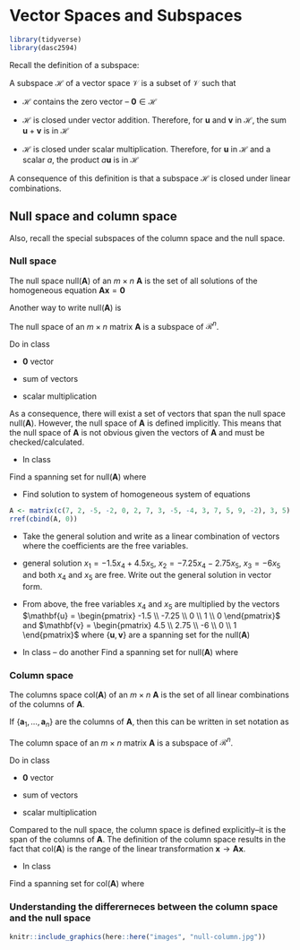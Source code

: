 #  Vector Spaces and Subspaces

```r
library(tidyverse)
library(dasc2594)
```

Recall the definition of a subspace:

::: {.definition}
A subspace $\mathcal{H}$ of a vector space $\mathcal{V}$ is a subset of $\mathcal{V}$ such that

* $\mathcal{H}$ contains the zero vector -- $\mathbf{0} \in \mathcal{H}$

* $\mathcal{H}$ is closed under vector addition. Therefore, for $\mathbf{u}$ and $\mathbf{v}$ in $\mathcal{H}$, the sum $\mathbf{u} + \mathbf{v}$ is in $\mathcal{H}$

* $\mathcal{H}$ is closed under scalar multiplication. Therefore, for $\mathbf{u}$ in $\mathcal{H}$ and a scalar $a$, the product $a \mathbf{u}$ is in $\mathcal{H}$
:::

A consequence of this definition is that a subspace $\mathcal{H}$ is closed under linear combinations. 


## Null space and column space

Also, recall the special subspaces of the column space and the null space. 


### Null space

::: {.definition}
The null space null($\mathbf{A}$) of an $m \times n$ $\mathbf{A}$ is the set of all solutions of the homogeneous equation $\mathbf{A} \mathbf{x} = \mathbf{0}$

Another way to write null($\mathbf{A}$) is 
\begin{align*}
\mbox{null}(\mathbf{A}) = \{\mathbf{x} : \mathbf{x} \in \mathcal{R}^n \mbox{ and } \mathbf{A} \mathbf{x} = \mathbf{0} \}
\end{align*}
:::



:::{.theorem}
The null space of an $m \times n$ matrix $\mathbf{A}$ is a subspace of $\mathcal{R}^n$.
:::

:::{.proof}
Do in class

* $\mathbf{0}$ vector

* sum of vectors

* scalar multiplication
:::


As a consequence, there will exist a set of vectors that span the null space null($\mathbf{A}$). However, the null space of $\mathbf{A}$ is defined implicitly. This means that the null space of $\mathbf{A}$ is not obvious given the vectors of $\mathbf{A}$ and must be checked/calculated.

:::{.example}
* In class

Find a spanning set for null($\mathbf{A}$) where

\begin{align*}
\mathbf{A} = \begin{pmatrix} 7 & -2 & 7 & -4 & 5 \\ 2 & 0 & 3 & 3 & 9 \\ -5 & 2 & -5 & 7 & -2 \end{pmatrix}
\end{align*}

* Find solution to system of homogeneous system of equations

```r
A <- matrix(c(7, 2, -5, -2, 0, 2, 7, 3, -5, -4, 3, 7, 5, 9, -2), 3, 5)
rref(cbind(A, 0))
```

* Take the general solution and write as a linear combination of vectors where the coefficients are the free variables.

* general solution $x_1 = -1.5 x_4 + 4.5 x_5$, $x_2 = -7.25 x_4 - 2.75 x_5$, $x_3 = -6 x_5$ and both $x_4$ and $x_5$ are free. Write out the general solution in vector form.

\begin{align*}
\begin{pmatrix} x_1 \\ x_2 \\ x_3 \\ x_4 \\ x_5 \end{pmatrix} = \begin{pmatrix} -1.5 x_4 + 4.5 x_5\\ -7.25 x_4 - 2.75 x_5 \\ -6 x_5 \\ x_4 \\ x_5 \end{pmatrix} = x_4 \begin{pmatrix} -1.5 \\ -7.25 \\ 0 \\ 1 \\ 0 \end{pmatrix} + x_5 \begin{pmatrix} 4.5 \\ 2.75 \\ -6 \\ 0 \\ 1 \end{pmatrix}
\end{align*}

* From above, the free variables $x_4$ and $x_5$ are multiplied by the vectors $\mathbf{u} =  \begin{pmatrix} -1.5 \\ -7.25 \\ 0 \\ 1 \\ 0 \end{pmatrix}$ and $\mathbf{v} = \begin{pmatrix} 4.5 \\ 2.75 \\ -6 \\ 0 \\ 1 \end{pmatrix}$ where $\{ \mathbf{u}, \mathbf{v} \}$ are a spanning set for the null($\mathbf{A}$)

:::

:::{.example}
* In class -- do another
Find a spanning set for null($\mathbf{A}$) where

:::



### Column space

::: {.definition}
The columns space col($\mathbf{A}$) of an $m \times n$ $\mathbf{A}$ is the set of all linear combinations of the columns of $\mathbf{A}$. 

If $\{ \mathbf{a}_1, \ldots, \mathbf{a}_n\}$ are the columns of $\mathbf{A}$, then 
\begin{align*}
\mbox{col}(\mathbf{A}) = \mbox{span}(\mathbf{A})
\end{align*}
this can be written in set notation as 
\begin{align*}
\mbox{col}(\mathbf{A}) = \{ \mathbf{b} : \mathbf{A} \mathbf{x} = \mathbf{b} \mbox{ for some } $\mathbf{x} \in \mathcal{R}^n \}
\end{align*}
:::

:::{.theorem}
The column space of an $m \times n$ matrix $\mathbf{A}$ is a subspace of $\mathcal{R}^n$.
:::

:::{.proof}
Do in class

* $\mathbf{0}$ vector

* sum of vectors

* scalar multiplication
:::


Compared to the null space, the column space is defined explicitly--it is the span of the columns of $\mathbf{A}$. The definition of the column space results in the fact that col($\mathbf{A}$) is the range of the linear transformation $\mathbf{x} \rightarrow \mathbf{A} \mathbf{x}$.

:::{.example}
* In class

Find a spanning set for col($\mathbf{A}$) where

\begin{align*}
\mathbf{A} = \begin{pmatrix} 6 & 0 & 4 \\ 5 & -1 & -9 \\ -4 & 7 & 4 \\ 6 & 2 & 9 \end{pmatrix}
\end{align*}
:::


### Understanding the differerneces between the column space and the null space

```r
knitr::include_graphics(here::here("images", "null-column.jpg"))
```












